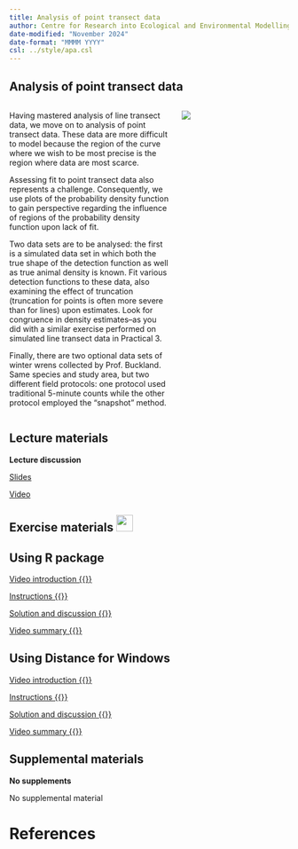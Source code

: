 ```yaml
---
title: Analysis of point transect data
author: Centre for Research into Ecological and Environmental Modelling <br> **University of St Andrews**
date-modified: "November 2024"
date-format: "MMMM YYYY"
csl: ../style/apa.csl
---
```


## Analysis of point transect data


::: columns

::: {.column width="60%"}
Having mastered analysis of line transect data, we move on to analysis of point transect data.  These data are more difficult to model because the region of the curve where we wish to be most precise is the region where data are most scarce.

Assessing fit to point transect data also represents a challenge.  Consequently, we use plots of the probability density function to gain perspective regarding the influence of regions of the probability density function upon lack of fit.

Two data sets are to be analysed: the first is a simulated data set in which both the true shape of the detection function as well as true animal density is known.  Fit various detection functions to these data, also examining the effect of truncation (truncation for points is often more severe than for lines) upon estimates.  Look for congruence in density estimates--as you did with a similar exercise performed on simulated line transect data in Practical 3.

Finally, there are two optional data sets of winter wrens collected by Prof. Buckland.  Same species and study area, but two different field protocols: one protocol used traditional 5-minute counts while the other protocol employed the "snapshot" method.
:::

::: {.column width="40%"}
![](points-unsplash.jpg)

:::

:::

## Lecture materials
::: slide-deck
**Lecture discussion**


::: slides
[Slides](Mod5-2023-points.pdf)
:::


::: video
[Video](https://youtu.be/U3dy7X6COw4)
:::
:::

## Exercise materials ![](../style/icons/application-exercise.png){height=30}

::::: {.panel-tabset .nav-pills}


## Using R package

::: video
[Video introduction  {{<fa brands r-project>}} ](https://youtu.be/KvHXifoIcFY)
:::

::: instructions
[Instructions  {{<fa brands r-project>}}](R-prac/Pr5-instructions.qmd)
:::

::: instructions
[Solution and discussion  {{<fa brands r-project>}}](R-prac/Prac5_solution.qmd)
:::

::: video
[Video summary  {{<fa brands r-project>}}](https://youtu.be/2ZKLQzMFGSY)
:::

## Using Distance for Windows

::: video
[Video introduction  {{<fa brands windows>}}](https://youtu.be/Mc04tkWnaNs)
:::

::: instructions
[Instructions  {{<fa brands windows>}}](DistWin-prac/Pr5-instructions-DistWin.qmd)
:::

::: instructions
[Solution and discussion  {{<fa brands windows>}}](DistWin-prac/Pr5-solution-DistWin.qmd)
:::

::: video
[Video summary  {{<fa brands windows>}}](https://youtu.be/hHTUFk-Blu0)
:::

:::::


## Supplemental materials
::: homework
**No supplements**

::: instructions
No supplemental material
:::
:::

# References
